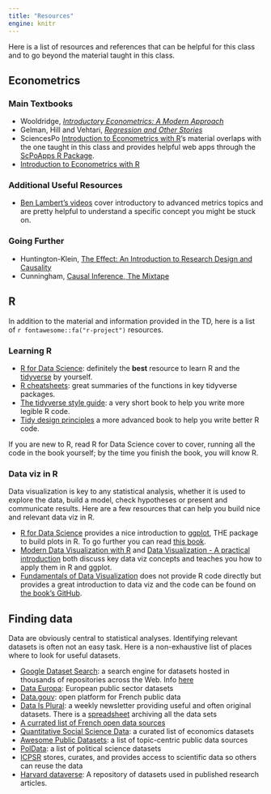 ```yaml
---
title: "Resources"
engine: knitr
---
```


Here is a list of resources and references that can be helpful for this class and to go beyond the material taught in this class.

## Econometrics

### Main Textbooks

-   Wooldridge, [*Introductory Econometrics: A Modern Approach*](https://books.google.fr/books?id=GHoJzgEACAAJ&hl=fr&source=gbs_book_other_versions)
-   Gelman, Hill and Vehtari, [*Regression and Other Stories*](https://www.cambridge.org/highereducation/books/regression-and-other-stories/DD20DD6C9057118581076E54E40C372C)
-   SciencesPo [Introduction to Econometrics with R](https://scpoecon.github.io/ScPoEconometrics/)'s material overlaps with the one taught in this class and provides helpful web apps through the [ScPoApps R Package](https://github.com/ScPoEcon/ScPoApps).
-   [Introduction to Econometrics with R](https://www.econometrics-with-r.org/index.html)

### Additional Useful Resources

-   [Ben Lambert's videos](https://www.youtube.com/@SpartacanUsuals) cover introductory to advanced metrics topics and are pretty helpful to understand a specific concept you might be stuck on.

### Going Further

<!-- #### Causal Inference -->

-   Huntington-Klein, [The Effect: An Introduction to Research Design and Causality](https://theeffectbook.net/index.html)
-   Cunningham, [Causal Inference, The Mixtape](https://mixtape.scunning.com/)

## R

In addition to the material and information provided in the TD, here is a list of `r fontawesome::fa("r-project")` resources.

### Learning R

-   [R for Data Science](https://r4ds.hadley.nz/): definitely the **best** resource to learn R and the [tidyverse](https://www.tidyverse.org/) by yourself.
-   [R cheatsheets](https://posit.co/resources/cheatsheets/): great summaries of the functions in key tidyverse packages.
-   [The tidyverse style guide](https://style.tidyverse.org/index.html): a very short book to help you write more legible R code.
-   [Tidy design principles](https://design.tidyverse.org/) a more advanced book to help you write better R code. <!-- - Any book by [Hadley Wickham](https://hadley.nz/) or the [Posit](https://posit.co/) team is a good place to start.  -->

::: callout-tip
If you are new to R, read R for Data Science cover to cover, running all the code in the book yourself; by the time you finish the book, you will know R.
:::

### Data viz in R

Data visualization is key to any statistical analysis, whether it is used to explore the data, build a model, check hypotheses or present and communicate results. Here are a few resources that can help you build nice and relevant data viz in R.

-   [R for Data Science](https://r4ds.hadley.nz/) provides a nice introduction to [ggplot](https://ggplot2.tidyverse.org/), THE package to build plots in R. To go further you can read [this book](https://ggplot2-book.org/).
-   [Modern Data Visualization with R](https://rkabacoff.github.io/datavis/index.html) and [Data Visualization - A practical introduction](https://socviz.co/index.html) both discuss key data viz concepts and teaches you how to apply them in R and ggplot.
-   [Fundamentals of Data Visualization](https://clauswilke.com/dataviz/) does not provide R code directly but provides a great introduction to data viz and the code can be found on [the book's GitHub](https://github.com/clauswilke/dataviz).

## Finding data

Data are obviously central to statistical analyses. Identifying relevant datasets is often not an easy task. Here is a non-exhaustive list of places where to look for useful datasets.

-   [Google Dataset Search](https://datasetsearch.research.google.com/): a search engine for datasets hosted in thousands of repositories across the Web. Info [here](https://blog.google/products/search/making-it-easier-discover-datasets/)
-   [Data Europa](https://data.europa.eu/en): European public sector datasets
-   [Data.gouv](https://www.data.gouv.fr/en/): open platform for French public data
-   [Data Is Plural](https://www.data-is-plural.com/): a weekly newsletter providing useful and often original datasets. There is a [spreadsheet](https://docs.google.com/spreadsheets/d/1wZhPLMCHKJvwOkP4juclhjFgqIY8fQFMemwKL2c64vk/edit?gid=0#gid=0) archiving all the data sets
-   [A currated list of French open data sources](https://axysweb.com/top-15-des-sources-open-data/)
-   [Quantitative Social Science Data](https://f.briatte.org/teaching/quanti/data/#economics): a curated list of economics datasets
-   [Awesome Public Datasets](https://github.com/awesomedata/awesome-public-datasets#education): a list of topic-centric public data sources
-   [PolData](https://github.com/erikgahner/PolDatahttps://github.com/erikgahner/PolData): a list of political science datasets
-   [ICPSR](https://www.icpsr.umich.edu/web/pages/ICPSR/index.html) stores, curates, and provides access to scientific data so others can reuse the data
-   [Harvard dataverse](https://dataverse.harvard.edu/): A repository of datasets used in published research articles.
